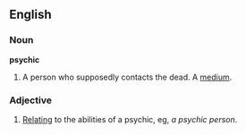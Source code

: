 ==English==
===Noun===
'''psychic'''
# A person who supposedly contacts the dead. A [[medium]].
===Adjective===
# [[Relating]] to the abilities of a psychic, eg, ''a psychic person''.